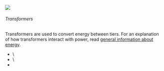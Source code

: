 ![](/mods/techreborn/lv_transformer.png)

###### Transformers

Transformers are used to convert energy between tiers. For an
explanation of how transformers interact with power, read [general
information about energy](energy: "wikilink").


* <Mcitem id="techreborn:LV_Transformer"/>\
* <Mcitem id="techreborn:MV_Transformer"/>\
* <Mcitem id="techreborn:HV_Transformer"/>
